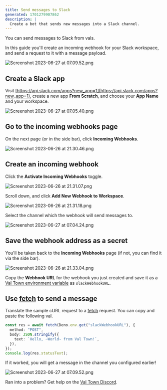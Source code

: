 ```yaml
---
title: Send messages to Slack
generated: 1701279907862
description: |
  Create a bot that sends new messages into a Slack channel.
---
```


You can send messages to Slack from vals.

In this guide you'll create an incoming webhook for your Slack workspace, and
send a request to it with a message payload.

![Screenshot 2023-06-27 at 07.09.52.png](./send-messages-to-slack/screenshot_2023-06-27_at_070952.png)

## Create a Slack app

Visit
[https://api.slack.com/apps?new_app=1](https://api.slack.com/apps?new_app=1),
create a new app **From Scratch**, and choose your **App Name** and your
workspace.

![Screenshot 2023-06-27 at 07.05.40.png](./send-messages-to-slack/screenshot_2023-06-27_at_070540.png)

## Go to the incoming webhooks page

On the next page (or in the side bar), click **Incoming Webhooks**.

![Screenshot 2023-06-26 at 21.30.46.png](./send-messages-to-slack/screenshot_2023-06-26_at_213046.png)

## Create an incoming webhook

Click the **Activate Incoming Webhooks** toggle.

![Screenshot 2023-06-26 at 21.31.07.png](./send-messages-to-slack/screenshot_2023-06-26_at_213107.png)

Scroll down, and click **Add New Webhook to Workspace**.

![Screenshot 2023-06-26 at 21.31.18.png](./send-messages-to-slack/screenshot_2023-06-26_at_213118.png)

Select the channel which the webhook will send messages to.

![Screenshot 2023-06-27 at 07.04.24.png](./send-messages-to-slack/screenshot_2023-06-27_at_070424.png)

## Save the webhook address as a secret

You'll be taken back to the **Incoming Webhooks** page (if not, you can find
it via the side bar).

![Screenshot 2023-06-26 at 21.33.04.png](./send-messages-to-slack/screenshot_2023-06-26_at_213304.png)

Copy the **Webhook URL** for the webhook you just created and save it as a
[Val Town environment variable](https://www.val.town/settings/environment-variables) as `slackWebhookURL`.

## Use [fetch](https://developer.mozilla.org/en-US/docs/Web/API/Fetch_API) to send a message

Translate the sample cURL request to a
[fetch](https://developer.mozilla.org/en-US/docs/Web/API/Fetch_API) request. You
can copy and paste the following val.

```ts val
const res = await fetch(Deno.env.get("slackWebhookURL"), {
  method: "POST",
  body: JSON.stringify({
    text: `Hello, ~World~ from Val Town!`,
  }),
});
console.log(res.statusText);
```

If it worked, you will get a message in the channel you configured earlier!

![Screenshot 2023-06-27 at 07.09.52.png](./send-messages-to-slack/screenshot_2023-06-27_at_070952-1.png)

Ran into a problem? Get help on the
[Val Town Discord](https://discord.gg/dHv45uN5RY).
